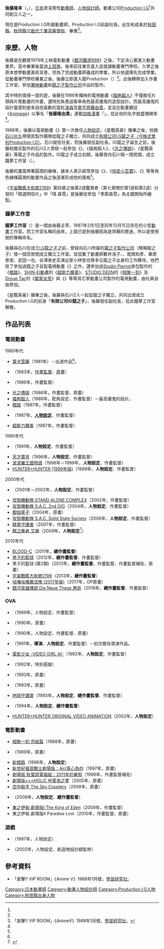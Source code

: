 {{multiple issues|
{{Notability Unreferenced|time=2016-07-30T18:46:46+00:00}}
{{Primarysources|time=2016-07-30T18:46:46+00:00}}
}}
{{noteTA|G1=Anime|G2=OVA|G3=Movie}}
{{Infobox ACG creator
|name=後藤隆幸
|image=
|size=
|caption= 
|job= 動畫師（[[人物設計|人物設定]]）
|job2=
|romaji= Gotō Takayuki
|birthname= 
|other_name=
|nickname=
|foreign_name= {{lang|ja|後藤 隆幸（ごとう たかゆき）}}
|english_name= 
|sex= 男性
|date of birth= {{Birth date and age|1960|8|7|no}}
|place of birth= {{JPN}}[[秋田縣|秋田縣]]
|date of death=
|place of death=
|nationality= {{JPN}}
|origin_place=
|residence=
|languages=
|height=
|weight=
|blood_type= 
|spouse= 
|parents= 
|relatives=
|doujin_circle = 
|subordinate=[[Production_I.G|Production I.G]]
|website= 
|educate= 
|past=
|work= '''人物設定'''<br />《{{link-ja|星戰英豪|赤い光弾ジリオン}}》<br />《[[電影少女#OVA|電影少女 -VIDEO GIRL AI-]]》<br />《[[地球守護靈|地球守護靈]]》<br />《[[天才寶貝|天才寶貝]]》<br />《[[HUNTER×HUNTER|HUNTER×HUNTER (1999年版)]]》<br />《[[攻殻機動隊_S.A.C._2nd_GIG|攻殻機動隊 S.A.C. 2nd GIG]]》<br />《[[攻殻機動隊_S.A.C._Solid_State_Society|攻殻機動隊 S.A.C. Solid State Society]]》<br />《[[獸之奏者|獸之奏者 艾琳]]》<hr />'''總作畫監督'''<br />《[[血戰|BLOOD-C]]》<br />《[[黑子的籃球|黑子的籃球]]》<br />《[[宇宙戰艦大和號2199|宇宙戰艦大和號2199]]》<br />《[[銀河英雄傳說#Die_Neue_These|銀河英雄傳說 Die Neue These 邂逅]]》<hr />'''導演'''<br />《{{link-ja|乙姬CONNECTION|乙姫CONNECTION}}》
|award=
}}
{{japanese|japanese=後藤 隆幸|kana=ごとう たかゆき|romaji=Gotō Takayuki}}
'''後藤隆幸'''（{{lang-ja|後藤 隆幸}}，{{bd|1960年|8月7日<ref name="b-ch">{{cite web|url=https://www.b-ch.com/contents/feat_creators_selection/backnumber/v46/p03.html|script-title=ja:後藤隆幸インタビュー|work=Creators Selection（[[萬代頻道|萬代頻道]]），取材、構成{{link-ja|冰川龍介|氷川竜介}}|date=2017-08-25|accessdate=2017-08-25|language=ja}}</ref>||}}），[[日本|日本]]資深男性[[動畫師|動畫師]]、[[人物設計|人物設計師]]。動畫公司[[Production_I.G|Production I.G]]<ref name="b-ch" />共同創立人之一。

現在是Production I.G所屬動畫師，Production I.G前副社長。出生和成長於[[秋田縣|秋田縣]]。[[秋田縣立能代工業高等學校|秋田縣立能代工業高等學校]]、{{link-ja|國際動畫學院|国際アニメーション研究所}}畢業<ref name="b-ch" />。

== 來歷、人物 ==
後藤是在觀賞1979年上映電影動畫《[[銀河鐵道999|銀河鐵道999]]》之後，下定決心要進入動畫業界。高中畢業後當過[[上班族|上班族]]，後來前往東京進入並就讀動畫專門學校。入學之後原本想學動畫美術背景，但為了完成動畫師養成的學業，所以他選擇先完成學業。從動畫專門學校畢業之後，後藤立即進入龍Production（<small>{{lang-ja|ドラゴンプロダクション}}</small>）<ref name="anime-v88-1">「直擊!! VIP ROOM」《AnimeV》1988年1月號，[[學研控股|學習研究社]]。</ref>。此後轉移加入作畫工作室{{link-ja|TAMA PRODUCTION|タマ・プロダクション}}，參加[[東映動畫|東映動畫]]和[[龍之子製作公司|龍之子製作公司]]作品的製作。

其中特別值得一提的是，後藤在1986年播映的電視動畫《[[褞袍超人|褞袍超人]]》不僅擔任片頭與片尾動畫的作畫，還特別負責過客串角色最高優鬼的造型設計。而最高優鬼的設計靈感則是來自他喜歡的當紅[[演員|演員]]及[[歌手|歌手]][[齊藤由貴|齊藤由貴]]，並且在動畫雜誌《[[Animage|Animage]]》以筆名「'''後藤隆由貴'''」連載[[四格漫畫|四格漫畫]]『{{lang|ja|こまったユ鬼ちゃん}}』，從此他的名字就盛傳開來<ref name="anime-v88-1" />。

1988年，後藤以電視動畫《{{link-ja|星戰英豪|赤い光弾ジリオン}}》第一次擔任[[人物設計|人物設定]]。《星戰英豪》播畢之後，他跟[[石川光久|石川光久]]帶領其製作團隊從龍之子獨立，共同成立[[Production_I.G|有限公司I.G龍之子（今株式會社Production I.G）]]。石川就任社長，而後藤就任副社長。IG龍之子誕生之前，後藤和擔任製作的石川2人曾經一起參加《{{link-ja|昭和笨蛋小說搞笑第1名！|昭和アホ草紙あかぬけ一番!}}》、《褞袍超人》、《[[光之傳說|光之傳說]]》、《星戰英豪》等龍之子作品的製作。IG龍之子成立初期，後藤曾向石川租一間房間，成立鐘夢工作室（<small>{{lang|ja|スタジオ鐘夢}}</small>）。

後藤的畫風帶著圓潤的線條，據本人表示經常參加《{{link-ja|小金毛|Gu-Guガンモ}}》、《[[俏皮小百寶|俏皮小百寶]]》、《{{link-ja|Pure島的朋友們|ピュア島の仲間たち}}》等等角色線條圓潤的動畫作品之後逐漸形成他的風格<ref name="anime-v88-1" />。

《[[宇宙戰艦大和號2199|宇宙戰艦大和號2199]]》第四章之後第2週鑑賞者（第七章關於第1週和第2週）分發的「{{link-ja|森雪|森雪}}精選明信片」中「晴{{lang|ja|れ着}} 森雪」是後藤從參加「季節{{lang|ja|の}}森雪」為主題開始所繪製。

=== 鐘夢工作室 ===
'''鐘夢工作室'''（<small>{{lang-ja|スタジオ鐘夢／スタジオチャイム}}</small>）是一間由後藤主宰，1987年2月1日至同年12月15日存在的小型[[動畫|動畫]]工作室。而工作室名稱的由來，上面已提到後藤因為是齊藤的歌迷，所以是使用她的專輯命名。

後藤與石川在成立[[Production_I.G|I.G龍之子]]之前，曾經向石川所屬的[[龍之子製作公司|龍之子製作公司]]（簡稱龍之子）借一個空房間成立獨立工作室。並招集了動畫師數井浩子、{{link-ja|四谷光宏|東郷光宏}}、尾關和彥、華房泰堂、武田一也、谷澤泰史及演出家小林哲也等多位龍之子出身的工作夥伴。他們除了參加過龍之子自製電視動畫《{{link-ja|星戰英豪|赤い光弾ジリオン}}》之外，還參加過[[Studio_Pierrot|Studio Pierrot]]承包製作的《[[橙路|橙路]]》、[[SHIN-EI動畫|SHIN-EI動畫]]的《[[超能力魔美|超能力魔美]]》、[[STUDIO_DEEN|STUDIO DEEN]]的《[[相聚一刻|相聚一刻]]》及[[Group_Tac|Group Tac]]的《[[棒球英豪|鄰家女孩]]》與《{{link-ja|陽光普照|陽あたり良好!}}》等等其它家動畫公司製作的電視動畫，由社員自由參加。

《星戰英豪》播畢之後，後藤與石川2人一起從龍之子獨立，共同出資成立Production I.G的前身「'''有限公司IG龍之子'''」，後藤就任副社長，從此鐘夢工作室解散。

== 作品列表 ==
=== 電視動畫 ===
; 1980年代
* [[靈犬雪麗|靈犬雪麗]]（1981年）－出道作品<ref name="anime-v88-1" />。
* {{link-ja|Gu-Gu甘莫|Gu-Guガンモ}}（1983年，[[作畫監督|作畫監督]]、[[原畫|原畫]]）
* {{link-ja|昭和笨蛋小說搞笑第1名！|昭和アホ草紙あかぬけ一番!}}（1986年，作畫監督）
* [[光之傳說|光之傳說]]（1986年，作畫監督、原畫）
* [[褞袍超人|褞袍超人]]（1986年，配角設定、作畫監督）－最高優鬼的設計。
* [[橙路|橙路]]（1987年，作畫監督）
* {{link-ja|星戰英豪|赤い光弾ジリオン}}（1987年，'''[[人物設計|人物設定]]'''、作畫監督）
* [[超能力魔美|超能力魔美]]（1987年，作畫監督）

; 1990年代
* {{lang|ja|{{link-ja|樂園 (鈴木光司小說)|楽園 (鈴木光司の小説)|満ちてくる時のむこうに}}}}（1991年，'''人物設定'''、作畫監督）
* [[天才寶貝|天才寶貝]]（1996年，'''人物設定'''、作畫監督）
* [[火龍小武士|波波羅王國物語]]（1998年－1999年，'''人物設定'''、作畫監督）
* [[HUNTER×HUNTER|HUNTER×HUNTER (1999年版)]]（1999年，'''人物設定'''、作畫監督）

; 2000年代
* {{link-ja|PaRappa the Rapper|パラッパラッパー}}（2001年－2002年，'''人物設定'''、作畫監督）
* [[攻殻機動隊_STAND_ALONE_COMPLEX|攻殻機動隊 STAND ALONE COMPLEX]]（2002年，作畫監督）
* [[攻殻機動隊_S.A.C._2nd_GIG|攻殻機動隊 S.A.C. 2nd GIG]]（2004年，'''人物設定'''、作畫監督）
* [[御伽草子_(動畫)|御伽草子]]（2004年，原畫）
* [[攻殻機動隊_S.A.C._Solid_State_Society|攻殻機動隊 S.A.C. Solid State Society]]（2006年，'''人物設定'''、作畫監督）
* [[守護者系列|精靈守護者]]（2007年，作畫監督）
* [[獸之奏者|獸之奏者 艾琳]]（2009年，'''人物設定'''<ref>{{cite web|url=https://anime.eiga.com/program/100617/|title=獸之奏者 艾琳：作品情報|publisher=Anime Hack|accessdate=2020-07-02|language=ja|archive-date=2020-07-02|archive-url=https://web.archive.org/web/20200702105843/https://anime.eiga.com/program/100617/}}</ref>）

; 2010年代
* [[血戰|BLOOD-C]]（2011年，'''總作畫監督'''）
* [[黑子的籃球|黑子的籃球]]（2012年，'''總作畫監督'''、作畫監督）
* 黑子的籃球 (第2期)（2013年，'''總作畫監督'''、作畫監督、作畫監督補佐、原畫）
* [[宇宙戰艦大和號2199|宇宙戰艦大和號2199]]（2013年，'''總作畫監督'''）
* [[咕嚕咕嚕魔法陣|咕嚕咕嚕魔法陣 (2017年版)]]（2017年，OP原畫）
* [[銀河英雄傳說#Die_Neue_These|銀河英雄傳說 Die Neue These 邂逅]]（2018年，'''總作畫監督'''、作畫監督）

=== OVA ===
* {{link-ja|敵人是海賊 ～貓咪們的饗宴～|敵は海賊〜猫たちの饗宴〜}}（1989年，人物設定、作畫監督）
* {{link-ja|NINETEEN 19|NINETEEN 19}}（1990年，原畫）
* {{link-ja|幸福的形式|しあわせのかたち}}（1990年，人物設定、作畫監督、原畫）
* {{link-ja|乙姬CONNECTION|乙姫CONNECTION}}（1991年，'''導演'''、'''人物設定'''、作畫監督）－初次擔任導演作品。
* [[電影少女#OVA|電影少女 -VIDEO GIRL AI-]]（1992年，'''人物設定'''、作畫監督）
* {{lang|ja|{{link-ja|HUMANE SOCIETY ～人類愛に満ちた社会～|HUMANE SOCIETY 〜人類愛に満ちた社会〜}}}}（1992年，特別感謝）
* {{link-ja|流星機學生霸|流星機ガクセイバー}}（1993年，原畫）
* {{link-ja|Fantasia (1993年OVA)|ふぁんたじあ|Fantasia}}（1993年，原畫）
* [[地球守護靈|地球守護靈]]（1993年，'''人物設定'''、'''總作畫監督'''、作畫監督）
* {{link-ja|B.B.FISH|B.B.フィッシュ}}（1994年，'''人物設定'''、'''總作畫監督'''）
* [[HUNTER×HUNTER|HUNTER×HUNTER ORIGINAL VIDEO ANIMATION]]（2002年，'''人物設定'''）

=== 電影動畫 ===
* [[相聚一刻|相聚一刻 完結篇]]（1988年，原畫）
* {{link-ja|機動警察 the Movie|機動警察パトレイバー the Movie}}（1989年，原畫）
* [[橙路|新橙路]]（1996年，'''人物設定'''）
* [[新世紀福音戰士劇場版：Air/真心為你|新世紀福音戰士劇場版：Air/真心為你]]（1997年，原畫）
* [[秋葉原電腦組|劇場版 秋葉原電腦組：2011年的暑假]]（1999年，作畫監督補佐）
* [[×××HOLiC|劇場版×××HOLiC 仲夏夜之夢]]（2005年，原畫）
* [[空中殺手#劇場版動畫|空中殺手 The Sky Crawlers]]（2008年，原畫）
* {{link-ja|巧克力地下社會|チョコレート・アンダーグラウンド}}（2009年，'''人物設定'''、'''總作畫監督'''）
* [[東之伊甸#劇場版|東之伊甸 劇場版I The King of Eden]]（2009年，作畫監督）
* 東之伊甸 劇場版II Paradise Lost（2010年，作畫監督、原畫）

=== 遊戲 ===
* {{lang|ja|グランストリーム伝記}}（1997年，人物設定）
* {{lang|ja|シルクとコットン}}（2002年，人物設定、創造物設計總監修）

== 參考資料 ==
* 「直擊!! VIP ROOM」《Anime V》1988年1月號，[[學研控股|學習研究社]]。
{{reflist}}

{{Normdaten}}
{{DEFAULTSORT:Goto Takayuki}}
[[Category:日本動畫師|Category:日本動畫師]]
[[Category:動畫人物設計師|Category:動畫人物設計師]]
[[Category:Production_I.G人物|Category:Production I.G人物]]
[[Category:秋田縣出身人物|Category:秋田縣出身人物]]